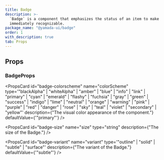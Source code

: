 ```yaml
---
title: Badge
description: >-
  `Badge` is a component that emphasizes the status of an item to make it
  immediately recognizable.
package_name: "@yamada-ui/badge"
order: 1
with_description: true
tab: Props
---
```


## Props

### BadgeProps

<PropsCard
  id="badge-colorscheme"
  name="colorScheme"
  type='"blackAlpha" | "whiteAlpha" | "amber" | "blue" | "info" | "link" | "primary" | "cyan" | "emerald" | "flashy" | "fuchsia" | "gray" | "green" | "success" | "indigo" | "lime" | "neutral" | "orange" | "warning" | "pink" | "purple" | "red" | "danger" | "rose" | "sky" | "teal" | "violet" | "secondary" | "yellow"'
  description={"The visual color appearance of the component."}
  defaultValue={'"primary"'}
/>

<PropsCard
  id="badge-size"
  name="size"
  type="string"
  description={"The size of the Badge."}
/>

<PropsCard
  id="badge-variant"
  name="variant"
  type='"outline" | "solid" | "subtle" | "surface"'
  description={"The variant of the Badge."}
  defaultValue={'"subtle"'}
/>
